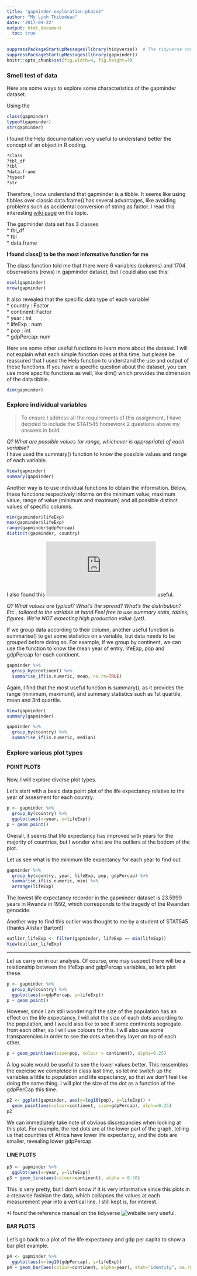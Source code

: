 ```yaml
---
title: "gapminder-exploration-phase2"
author: "My Linh Thibodeau"
date: '2017-09-22'
output: html_document
  toc: true
---
```


```r
suppressPackageStartupMessages(library(tidyverse))  # The tidyverse contains ggplot2!
suppressPackageStartupMessages(library(gapminder))
knitr::opts_chunk$set(fig.width=4, fig.height=3)
```

### Smell test of data
Here are some ways to explore some characteristics of the gapminder dataset.

Using the 
```r
class(gapminder)
typeof(gapminder)
str(gapminder)
```

I found the Help documentation very useful to understand better the concept of an object in R coding.
```r
?class
?tbl_df
?tbl
?data.frame
?typeof
?str
```

Therefore, I now understand that gapminder is a tibble. It seems like using tibbles over classic data.frame() has several advantages, like avoiding problems such as accidental conversion of string as factor. I read this interesting [wiki page](http://www.sthda.com/english/wiki/tibble-data-format-in-r-best-and-modern-way-to-work-with-your-data) on the topic.

The gapminder data set has 3 classes  
* tbl_df  
* tbl  
* data.frame  

**I found class() to be the most informative function for me**   

The class function told me that there were 6 variables (columns) and 1704 observations (rows) in gapminder dataset, but I could also use this:
```r
ncol(gapminder)
nrow(gapminder)
```

It also revealed that the specific data type of each variable!  
* country  : Factor  
* continent: Factor  
* year     : int  
* lifeExp  : num  
* pop      : int  
* gdpPercap: num  

Here are some other useful functions to learn more about the dataset. I will not explain what each simple function does at this time, but please be reassured that I used the Help function to understand the use and output of these functions. If you have a specific question about the dataset, you can use more specific functions as well, like dim() which provides the dimension of the data tibble.
```r
dim(gapminder)
```

### Explore individual variables
> To ensure I address all the requirements of this assignment, I have decided to include the STAT545 homework 2 questions above my answers in bold. 

*Q? What are possible values (or range, whichever is appropriate) of each variable?*  
I have used the summary() function to know the possible values and range of each variable.
```r
View(gapminder)
summary(gapminder)
```

Another way is to use individual functions to obtain the information. Below, these functions respectively informs on the minimum value, maximum value, range of value (minimum and maximum) and all possible distinct values of specific columns. 
```r
min(gapminder$lifeExp)
max(gapminder$lifeExp)
range(gapminder$gdpPercap)
distinct(gapminder, country)
```

I also found this ![website](https://info201-s17.github.io/book/introduction-to-data-frames.html) useful. 

*Q? What values are typical? What’s the spread? What’s the distribution? Etc., tailored to the variable at hand.Feel free to use summary stats, tables, figures. We’re NOT expecting high production value (yet).*  

If we group data according to their column, another useful function is summarise() to get some statistics on a variable, but data needs to be grouped before doing so. For example, if we group by continent, we can use the function to know the mean year of entry, lifeExp, pop and gdpPercap for each continent.
```r
gapminder %>%
  group_by(continent) %>%
  summarise_if(is.numeric, mean, na.rm=TRUE)
```
Again, I find that the most useful function is summary(), as it provides the range (minimum, maximum), and summary statistics such as 1st quartile, mean and 3rd quartile.
```r
View(gapminder)
summary(gapminder)
```

```r
gapminder %>% 
  group_by(country) %>% 
  summarise_if(is.numeric, median)
```

### Explore various plot types
#### POINT PLOTS
Now, I will explore diverse plot types.

Let's start with a basic data point plot of the life expectancy relative to the year of assesment for each country.
```r
p <- gapminder %>%
  group_by(country) %>%
  ggplot(aes(x=year, y=lifeExp))
p + geom_point()
```
Overall, it seems that life expectancy has improved with years for the majority of countries, but I wonder what are the outliers at the bottom of the plot. 

Let us see what is the minimum life expectancy for each year to find out.
```r
gapminder %>%
  group_by(country, year, lifeExp, pop, gdpPercap) %>%
  summarise_if(is.numeric, min) %>%
  arrange(lifeExp)
```
The lowest life expectancy recorder in the gapminder dataset is 23.5999 years in Rwanda in 1992, which corresponds to the tragedy of the Rwandan genocide.

Another way to find this outlier was thought to me by a student of STAT545 (thanks Alistair Barton!):
```r
outlier_lifeExp <- filter(gapminder, lifeExp == min(lifeExp))
View(outlier_lifeExp)
```

***  

Let us carry on in our analysis. Of course, one may suspect there will be a relationship between the lifeExp and gdpPercap variables, so let's plot these. 
```r
p <- gapminder %>%
  group_by(country) %>%
  ggplot(aes(x=gdpPercap, y=lifeExp))
p + geom_point()
```

However, since I am still wondering if the size of the population has an effect on the life expectancy, I will plot the size of each dots according to the population, and I would also like to see if some continents segregate from each other, so I will use colours for this. I will also use some transparencies in order to see the dots when they layer on top of each other.

```r
p + geom_point(aes(size=pop, colour = continent), alpha=0.25)
```

A log scale would be useful to see the lower values better. This ressembles the exercise we completed in class last time, so let me switch up the variables a little to population and life expectancy, so that we don't feel like doing the same thing. I will plot the size of the dot as a function of the gdpPerCap this time.
```r
p2 <- ggplot(gapminder, aes(x=log10(pop), y=lifeExp)) +
  geom_point(aes(colour=continent, size=gdpPercap), alpha=0.25)
p2
```


We can immediately take note of obvious discrepancies when looking at this plot. For example, the red dots are at the lower part of the graph, telling us that countries of Africa have lower life expectancy, and the dots are smaller, revealing lower gdpPercap. 

#### LINE PLOTS
```r
p3 <- gapminder %>%
  ggplot(aes(x=year, y=lifeExp)) 
p3 + geom_line(aes(colour=continent), alpha = 0.50)
```
This is very pretty, but I don't know if it is very informative since this plots in a stepwise fashion the data, which collapses the values at each measurement year into a vertical line. I still kept is, for interest.

*I found the reference manual on the tidyverse ![website](http://ggplot2.tidyverse.org/reference/) very useful.

#### BAR PLOTS
Let's go back to a plot of the life expectancy and gdp per capita to show a bar plot example. 
```r
p4 <- gapminder %>%
  ggplot(aes(x=log10(gdpPercap), y=lifeExp))
p4 + geom_bar(aes(colour=continent, alpha=year), stat="identity", na.rm=TRUE)
```


